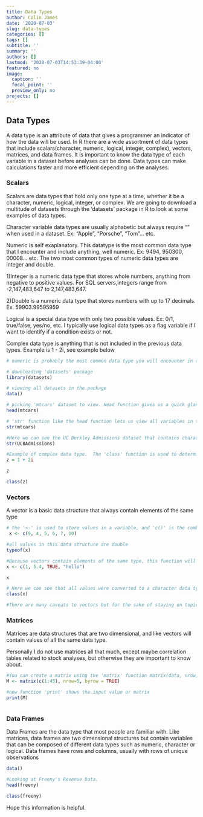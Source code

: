 ```yaml
---
title: Data Types
author: Colin James
date: '2020-07-03'
slug: data-types
categories: []
tags: []
subtitle: ''
summary: ''
authors: []
lastmod: '2020-07-03T14:53:39-04:00'
featured: no
image:
  caption: ''
  focal_point: ''
  preview_only: no
projects: []
---
```

## Data Types

A data type is an attribute of data that gives a programmer an indicator of how the data will be used. In R there are a wide assortment of data types that include scalars(character, numeric, logical, integer, complex), vectors, matrices, and data frames.  It is important to know the data type of each variable in a dataset before analyses can be done.  Data types can make calculations faster and more efficient depending on the analyses.


### Scalars

Scalars are data types that hold only one type at a time, whether it be a character, numeric, logical, integer, or complex. We are going to download a multitude of datasets through the 'datasets' package in R to look at some examples of data types. 

Character variable data types are usually alphabetic but always require "" when used in a dataset. Ex: "Apple", "Porsche", "Tom"... etc.

Numeric is self exaplanatory.  This datatype is the most common data type that I encounter and include anything, well numeric.  Ex: 9494, 950300, 00008... etc.  The two most common types of numeric data types are integer and double.

1)Integer is a numeric data type that stores whole numbers, anything from negative to positive values.  For SQL servers,integers range from -2,147,483,647 to 2,147,483,647.  
  
2)Double is a numeric data type that stores numbers with up to 17 decimals.  Ex.  59903.99595959

Logical is a special data type with only two possible values.  Ex: 0/1, true/false, yes/no, etc.  I typically use logical data types as a flag variable if I want to identify if a condition exists or not.


Complex data type is anything that is not included in the previous data types.  Example is 1 - 2i, see example below

```r
# numeric is probably the most common data type you will encounter in data science

# downloading 'datasets' package
library(datasets)

# viewing all datasets in the package
data()

# picking 'mtcars' dataset to view. Head function gives us a quick glance at all of the columns
head(mtcars)

# 'str' function like the head function lets us view all variables in the dataset but lists the data types in the dataset as well
str(mtcars)

#Here we can see the UC Berkley Admissions dataset that contains character variables
str(UCBAdmissions)

#Example of complex data type.  The 'class' function is used to determine the data type.
z = 1 + 2i

z

class(z)
```


### Vectors

A vector is a basic data structure that always contain elements of the same type

```r

# the '<-' is used to store values in a variable, and 'c()' is the combine function
 x <- c(9, 4, 5, 6, 7, 10)

#all values in this data structure are double
typeof(x)

#Because vectors contain elements of the same type, this function will try to convert all values in the vector to one data type.  This conversion occurs from lower to higher types, from logical to integer to double to character, with character data type being the most influential
x <- c(1, 5.4, TRUE, "hello")

x

# Here we can see that all values were converted to a character data type
class(x)

#There are many caveats to vectors but for the sake of staying on topic, we will discuss in another post

```



### Matrices

Matrices are data structures that are two dimensional, and like vectors will contain values of all the same data type.

Personally I do not use matrices all that much, except maybe correlation tables related to stock analyses, but otherwise they are important to know about.

```r
#You can create a matrix using the 'matrix' function matrix(data, nrow, ncol, byrow, dimnames)
M <- matrix(c(1:45), nrow=5, byrow = TRUE)

#new function 'print' shows the input value or matrix
print(M)



```

### Data Frames

Data Frames are the data type that most people are familiar with. Like matrices, data frames are two dimensional structures but contain variables that can be composed of different data types such as numeric, character or logical.  Data frames have rows and columns, usually with rows of unique observations

```r
data()

#Looking at Freeny's Revenue Data.  
head(freeny)

class(freeny)

```


Hope this information is helpful.
